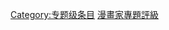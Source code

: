 {{catmore1|[[WikiProject:漫画家|WikiProject:漫画家]]}}
{{Articles by Quality|topic=漫画家|project=漫画家|format=TOC}}
{{empty category}}

[[Category:专题级条目|Category:专题级条目]]
[[Category:漫畫家專題評級|]]